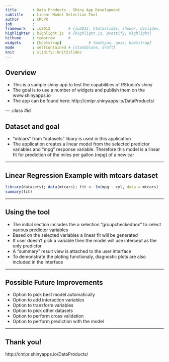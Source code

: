 ```yaml
---
title       : Data Products - Shiny App Development
subtitle    : Linear Model Selection Tool
author      : CMLPR
job         : 
framework   : io2012        # {io2012, html5slides, shower, dzslides, ...}
highlighter : highlight.js  # {highlight.js, prettify, highlight}
hitheme     : tomorrow      # 
widgets     : [bootstrap]            # {mathjax, quiz, bootstrap}
mode        : selfcontained # {standalone, draft}
knit        : slidify::knit2slides
---
```


## Overview

* This is a sample shiny app to test the capabilities of RStudio's shiny
* The goal is to use a number of widgets and publish them on the www.shinyapps.io
* The app can be found here:
    http://cmlpr.shinyapps.io/DataProducts/


--- .class #id 

## Dataset and goal

* "mtcars" from "datasets" libary is used in this application
* The application creates a linear model from the selected predictor variables and "mpg" response variable. Therefore this model is a linear fit for prediction of the miles per gallon (mpg) of a new car


---

## Linear Regression Example with mtcars dataset

```r
library(datasets); data(mtcars); fit <- lm(mpg ~ cyl, data = mtcars)
summary(fit)
```

---

## Using the tool

* The initial section includes the a selection "groupcheckedbox" to select various predictor variables
* Based on the selected variables a linear fit will be generated
* If user doesn't pick a variable then the model will use intercept as the only predictor
* A "summary" result view is attached to the user interface
* To demonstrate the ploting functionaly, diagnostic plots are also included in the interface

---

## Possible Future Improvements

* Option to pick best model automatically
* Option to add interaction variables
* Option to transform variables
* Option to pick other datasets
* Option to perform cross validation
* Option to perform prediction with the model

---

## Thank you!

http://cmlpr.shinyapps.io/DataProducts/